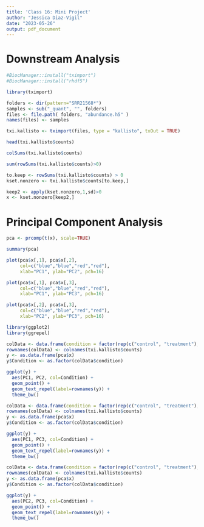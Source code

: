 ```yaml
---
title: 'Class 16: Mini Project'
author: "Jessica Diaz-Vigil"
date: "2023-05-26"
output: pdf_document
---
```


# Downstream Analysis

```r
#BiocManager::install("tximport")
#BiocManager::install("rhdf5")
```

```r
library(tximport)

folders <- dir(pattern="SRR21568*")
samples <- sub("_quant", "", folders)
files <- file.path( folders, "abundance.h5" )
names(files) <- samples

txi.kallisto <- tximport(files, type = "kallisto", txOut = TRUE)
```

```r
head(txi.kallisto$counts)
```

```r
colSums(txi.kallisto$counts)
```

```r
sum(rowSums(txi.kallisto$counts)>0)
```

```r
to.keep <- rowSums(txi.kallisto$counts) > 0
kset.nonzero <- txi.kallisto$counts[to.keep,]
```

```r
keep2 <- apply(kset.nonzero,1,sd)>0
x <- kset.nonzero[keep2,]
```

# Principal Component Analysis

```r
pca <- prcomp(t(x), scale=TRUE)
```

```r
summary(pca)
```

```r
plot(pca$x[,1], pca$x[,2],
     col=c("blue","blue","red","red"),
     xlab="PC1", ylab="PC2", pch=16)
```

```r
plot(pca$x[,1], pca$x[,3],
     col=c("blue","blue","red","red"),
     xlab="PC1", ylab="PC3", pch=16)
```

```r
plot(pca$x[,2], pca$x[,3],
     col=c("blue","blue","red","red"),
     xlab="PC2", ylab="PC3", pch=16)
```

```r
library(ggplot2)
library(ggrepel)
```

```r
colData <- data.frame(condition = factor(rep(c("control", "treatment"), each = 2)))
rownames(colData) <- colnames(txi.kallisto$counts)
y <- as.data.frame(pca$x)
y$Condition <- as.factor(colData$condition)

ggplot(y) +
  aes(PC1, PC2, col=Condition) +
  geom_point() +
  geom_text_repel(label=rownames(y)) +
  theme_bw()
```

```r
colData <- data.frame(condition = factor(rep(c("control", "treatment"), each = 2)))
rownames(colData) <- colnames(txi.kallisto$counts)
y <- as.data.frame(pca$x)
y$Condition <- as.factor(colData$condition)

ggplot(y) +
  aes(PC1, PC3, col=Condition) +
  geom_point() +
  geom_text_repel(label=rownames(y)) +
  theme_bw()
```

```r
colData <- data.frame(condition = factor(rep(c("control", "treatment"), each = 2)))
rownames(colData) <- colnames(txi.kallisto$counts)
y <- as.data.frame(pca$x)
y$Condition <- as.factor(colData$condition)

ggplot(y) +
  aes(PC2, PC3, col=Condition) +
  geom_point() +
  geom_text_repel(label=rownames(y)) +
  theme_bw()
```
